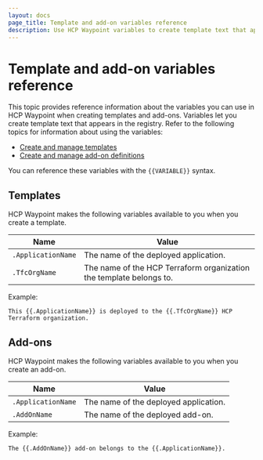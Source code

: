 ```yaml
---
layout: docs
page_title: Template and add-on variables reference
description: Use HCP Waypoint variables to create template text that appears in the registry. Learn how to set variables when creating templates and add-ons.
---
```


# Template and add-on variables reference

This topic provides reference information about the variables you can use in HCP Waypoint when creating templates and add-ons. Variables let you create template text that appears in the registry. Refer to the following topics for information about using the variables:

- [Create and manage templates](/hcp/docs/waypoint/template-create)
- [Create and manage add-on definitions](/hcp/docs/waypoint/addon-definition-create)

You can reference these variables with the `{{VARIABLE}}` syntax.

## Templates

HCP Waypoint makes the following variables available to you when you create a template. 

| Name | Value | 
| ---- | ----- |
| `.ApplicationName` | The name of the deployed application. |
| `.TfcOrgName` | The name of the HCP Terraform organization the template belongs to. |

Example:

<CodeBlockConfig hideClipboard>

```
This {{.ApplicationName}} is deployed to the {{.TfcOrgName}} HCP Terraform organization.
```

</CodeBlockConfig>

## Add-ons

HCP Waypoint makes the following variables available to you when you create an add-on.

| Name | Value | 
| ---- | ----- |
| `.ApplicationName` | The name of the deployed application. |
| `.AddOnName` | The name of the deployed add-on. |

Example:

<CodeBlockConfig hideClipboard>

```
The {{.AddOnName}} add-on belongs to the {{.ApplicationName}}.
```

</CodeBlockConfig>
